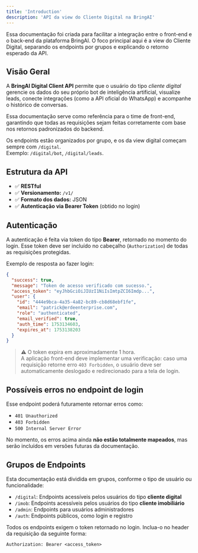 ```yaml
---
title: 'Introduction'
description: 'API da view do Cliente Digital na BringAI'
---
```


<Note>
  Essa documentação foi criada para facilitar a integração entre o front-end e o back-end da plataforma BringAI. O foco principal aqui é a view do Cliente Digital, separando os endpoints por grupos e explicando o retorno esperado da API.
</Note>

## Visão Geral

A **BringAI Digital Client API** permite que o usuário do tipo *cliente digital* gerencie os dados do seu próprio bot de inteligência artificial, visualize leads, conecte integrações (como a API oficial do WhatsApp) e acompanhe o histórico de conversas.

Essa documentação serve como referência para o time de front-end, garantindo que todas as requisições sejam feitas corretamente com base nos retornos padronizados do backend.

Os endpoints estão organizados por grupo, e os da view digital começam sempre com `/digital`.  
Exemplo: `/digital/bot`, `/digital/leads`.

## Estrutura da API

- ✅ **RESTful**
- ✅ **Versionamento:** `/v1/`
- ✅ **Formato dos dados:** JSON
- ✅ **Autenticação via Bearer Token** (obtido no login)

## Autenticação

A autenticação é feita via token do tipo **Bearer**, retornado no momento do login. Esse token deve ser incluído no cabeçalho (`Authorization`) de todas as requisições protegidas.

Exemplo de resposta ao fazer login:

```json
{
  "success": true,
  "message": "Token de acesso verificado com sucesso.",
  "access_token": "eyJhbGciOiJIUzI1NiIsImtpZCI6Imdp...",
  "user": {
    "id": "444e9bca-4a35-4a82-bc89-cb8d68ebf1fe",
    "email": "patrick@erdeenterprise.com",
    "role": "authenticated",
    "email_verified": true,
    "auth_time": 1753134603,
    "expires_at": 1753138203
  }
}
```


> ⚠️ O token expira em aproximadamente 1 hora.  
> A aplicação front-end deve implementar uma verificação: caso uma requisição retorne erro `403 Forbidden`, o usuário deve ser automaticamente deslogado e redirecionado para a tela de login.

## Possíveis erros no endpoint de login

Esse endpoint poderá futuramente retornar erros como:

- `401 Unauthorized`
- `403 Forbidden`
- `500 Internal Server Error`

<Note>
  No momento, os erros acima ainda <strong>não estão totalmente mapeados</strong>, mas serão incluídos em versões futuras da documentação.
</Note>

## Grupos de Endpoints

Esta documentação está dividida em grupos, conforme o tipo de usuário ou funcionalidade:

- `/digital`: Endpoints acessíveis pelos usuários do tipo <strong>cliente digital</strong>
- `/imob`: Endpoints acessíveis pelos usuários do tipo <strong>cliente imobiliário </strong>
- `/admin`: Endpoints para usuários administradores
- `/auth`: Endpoints públicos, como login e registro

<Callout type="info">
  Todos os endpoints exigem o token retornado no login. Inclua-o no header da requisição da seguinte forma:
</Callout>

```http
Authorization: Bearer <access_token>